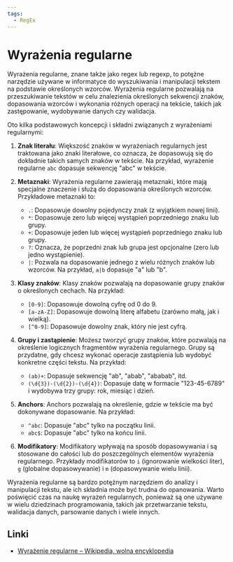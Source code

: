 ```yaml
---
tags:
  - RegEx
---
```


# Wyrażenia regularne

Wyrażenia regularne, znane także jako regex lub regexp, to potężne narzędzie używane w informatyce do wyszukiwania i manipulacji tekstem na podstawie określonych wzorców. Wyrażenia regularne pozwalają na przeszukiwanie tekstów w celu znalezienia określonych sekwencji znaków, dopasowania wzorców i wykonania różnych operacji na tekście, takich jak zastępowanie, wydobywanie danych czy walidacja.

Oto kilka podstawowych koncepcji i składni związanych z wyrażeniami regularnymi:

1. **Znak literału**: Większość znaków w wyrażeniach regularnych jest traktowana jako znaki literałowe, co oznacza, że dopasowują się do dokładnie takich samych znaków w tekście. Na przykład, wyrażenie regularne `abc` dopasuje sekwencję "abc" w tekście.

2. **Metaznaki**: Wyrażenia regularne zawierają metaznaki, które mają specjalne znaczenie i służą do dopasowania określonych wzorców. Przykładowe metaznaki to:

   - `.`: Dopasowuje dowolny pojedynczy znak (z wyjątkiem nowej linii).
   - `*`: Dopasowuje zero lub więcej wystąpień poprzedniego znaku lub grupy.
   - `+`: Dopasowuje jeden lub więcej wystąpień poprzedniego znaku lub grupy.
   - `?`: Oznacza, że poprzedni znak lub grupa jest opcjonalne (zero lub jedno wystąpienie).
   - `|`: Pozwala na dopasowanie jednego z wielu różnych znaków lub wzorców. Na przykład, `a|b` dopasuje "a" lub "b".

3. **Klasy znaków**: Klasy znaków pozwalają na dopasowanie grupy znaków o określonych cechach. Na przykład:

   - `[0-9]`: Dopasowuje dowolną cyfrę od 0 do 9.
   - `[a-zA-Z]`: Dopasowuje dowolną literę alfabetu (zarówno małą, jak i wielką).
   - `[^0-9]`: Dopasowuje dowolny znak, który nie jest cyfrą.

4. **Grupy i zastąpienie**: Możesz tworzyć grupy znaków, które pozwalają na określenie logicznych fragmentów wyrażenia regularnego. Grupy są przydatne, gdy chcesz wykonać operacje zastąpienia lub wydobyć konkretne części tekstu. Na przykład:

   - `(ab)+`: Dopasuje sekwencję "ab", "abab", "ababab", itd.
   - `(\d{3})-(\d{2})-(\d{4})`: Dopasuje datę w formacie "123-45-6789" i wydobywa trzy grupy: rok, miesiąc i dzień.

5. **Anchors**: Anchors pozwalają na określenie, gdzie w tekście ma być dokonywane dopasowanie. Na przykład:

   - `^abc`: Dopasuje "abc" tylko na początku linii.
   - `abc$`: Dopasuje "abc" tylko na końcu linii.

6. **Modifikatory**: Modifikatory wpływają na sposób dopasowywania i są stosowane do całości lub do poszczególnych elementów wyrażenia regularnego. Przykłady modifikatorów to `i` (ignorowanie wielkości liter), `g` (globalne dopasowywanie) i `m` (dopasowywanie wielu linii).

Wyrażenia regularne są bardzo potężnym narzędziem do analizy i manipulacji tekstu, ale ich składnia może być trudna do opanowania. Warto poświęcić czas na naukę wyrażeń regularnych, ponieważ są one używane w wielu dziedzinach programowania, takich jak przetwarzanie tekstu, walidacja danych, parsowanie danych i wiele innych.

## Linki

- [Wyrażenie regularne – Wikipedia, wolna encyklopedia](https://pl.wikipedia.org/wiki/Wyra%C5%BCenie_regularne)
